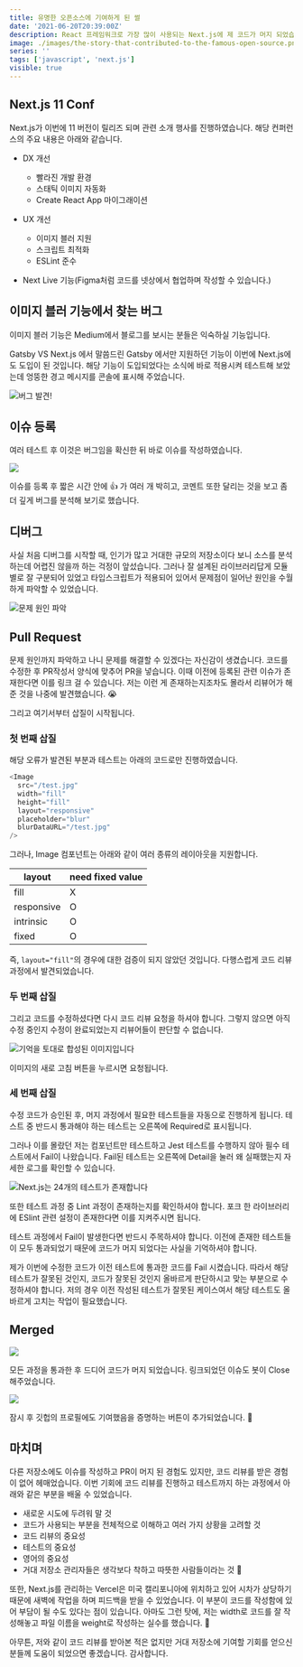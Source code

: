 ```yaml
---
title: 유명한 오픈소스에 기여하게 된 썰
date: '2021-06-20T20:39:00Z'
description: React 프레임워크로 가장 많이 사용되는 Next.js에 제 코드가 머지 되었습니다. 아주 적은 양의 코드지만 제가 참여한 코드가 사용된다는 점이 참 뿌듯합니다. 규모가 거대한 오픈소스인 만큼 코드 리뷰 절차와 테스트 과정이 굉장했습니다. 이러한 경험이 처음이다 보니 삽질도 많이 하였습니다. 그러나 이러한 삽질이 좋은 경험이 되었고 이 경험을 공유해보려 합니다.
image: ./images/the-story-that-contributed-to-the-famous-open-source.png
series: ''
tags: ['javascript', 'next.js']
visible: true
---
```


## Next.js 11 Conf

Next.js가 이번에 11 버전이 릴리즈 되며 관련 소개 행사를 진행하였습니다.
해당 컨퍼런스의 주요 내용은 아래와 같습니다.

- DX 개선

  - 빨라진 개발 환경
  - 스태틱 이미지 자동화
  - Create React App 마이그래이션

- UX 개선

  - 이미지 블러 지원
  - 스크립트 최적화
  - ESLint 준수

- Next Live 기능(Figma처럼 코드를 넷상에서 협업하며 작성할 수 있습니다.)

## 이미지 블러 기능에서 찾는 버그

이미지 블러 기능은 Medium에서 블로그를 보시는 분들은 익숙하실 기능입니다.

<ExternalLink href="https://jthcast.dev/posts/gatsby-versus-nextjs/">
  Gatsby VS Next.js
</ExternalLink>
에서 말씀드린 Gatsby 에서만 지원하던 기능이 이번에 Next.js에도 도입이 된 것입니다.
해당 기능이 도입되었다는 소식에 바로 적용시켜 테스트해 보았는데 엉뚱한 경고 메시지를
콘솔에 표시해 주었습니다.

![버그 발견!](./images/warn.png)

## 이슈 등록

여러 테스트 후 이것은 버그임을 확신한 뒤 바로 이슈를 작성하였습니다.

![](./images/issue.png)

이슈를 등록 후 짧은 시간 안에 👍 가 여러 개 박히고,
코멘트 또한 달리는 것을 보고 좀 더 깊게 버그를 분석해 보기로 했습니다.

## 디버그

사실 처음 디버그를 시작할 때,
인기가 많고 거대한 규모의 저장소이다 보니 소스를 분석하는데 어렵진 않을까 하는 걱정이 앞섰습니다.
그러나 잘 설계된 라이브러리답게 모듈별로 잘 구분되어 있었고
타입스크립트가 적용되어 있어서 문제점이 일어난 원인을 수월하게 파악할 수 있었습니다.

![문제 원인 파악](./images/debug.png)

## Pull Request

문제 원인까지 파악하고 나니 문제를 해결할 수 있겠다는 자신감이 생겼습니다.
코드를 수정한 후 PR작성서 양식에 맞추어 PR을 넣습니다.
이때 이전에 등록된 관련 이슈가 존재한다면 이를 링크 걸 수 있습니다.
저는 이런 게 존재하는지조차도 몰라서 리뷰어가 해준 것을 나중에 발견했습니다. 😭

그리고 여기서부터 삽질이 시작됩니다.

### 첫 번째 삽질

해당 오류가 발견된 부분과 테스트는 아래의 코드로만 진행하였습니다.

```js
<Image
  src="/test.jpg"
  width="fill"
  height="fill"
  layout="responsive"
  placeholder="blur"
  blurDataURL="/test.jpg"
/>
```

그러나, Image 컴포넌트는 아래와 같이 여러 종류의 레이아웃을 지원합니다.

| layout     | need fixed value |
| ---------- | ---------------- |
| fill       | X                |
| responsive | O                |
| intrinsic  | O                |
| fixed      | O                |

즉, `layout="fill"`의 경우에 대한 검증이 되지 않았던 것입니다.
다행스럽게 코드 리뷰 과정에서 발견되었습니다.

### 두 번째 삽질

그리고 코드를 수정하셨다면 다시 코드 리뷰 요청을 하셔야 합니다.
그렇지 않으면 아직 수정 중인지 수정이 완료되었는지 리뷰어들이 판단할 수 없습니다.

![기억을 토대로 합성된 이미지입니다](./images/code-review.png)

이미지의 새로 고침 버튼을 누르시면 요청됩니다.

### 세 번째 삽질

수정 코드가 승인된 후, 머지 과정에서 필요한 테스트들을 자동으로 진행하게 됩니다.
테스트 중 반드시 통과해야 하는 테스트는 오른쪽에 Required로 표시됩니다.

그러나 이를 몰랐던 저는 컴포넌트만 테스트하고 Jest 테스트를 수행하지 않아 필수 테스트에서 Fail이 나왔습니다.
Fail된 테스트는 오른쪽에 Detail을 눌러 왜 실패했는지 자세한 로그를 확인할 수 있습니다.

![Next.js는 24개의 테스트가 존재합니다](./images/tests.png)

또한 테스트 과정 중 Lint 과정이 존재하는지를 확인하셔야 합니다.
포크 한 라이브러리에 ESlint 관련 설정이 존재한다면 이를 지켜주시면 됩니다.

테스트 과정에서 Fail이 발생한다면 반드시 주목하셔야 합니다.
이전에 존재한 테스트들이 모두 통과되었기 때문에 코드가 머지 되었다는 사실을 기억하셔야 합니다.

제가 이번에 수정한 코드가 이전 테스트에 통과한 코드를 Fail 시켰습니다.
따라서 해당 테스트가 잘못된 것인지, 코드가 잘못된 것인지 올바르게 판단하시고 맞는 부분으로 수정하셔야 합니다.
저의 경우 이전 작성된 테스트가 잘못된 케이스여서 해당 테스트도 올바르게 고치는 작업이 필요했습니다.

## Merged

![](./images/merged.png)

모든 과정을 통과한 후 드디어 코드가 머지 되었습니다.
링크되었던 이슈도 봇이 Close 해주었습니다.

![](./images/activity.png)

잠시 후 깃헙의 프로필에도 기여했음을 증명하는 버튼이 추가되었습니다. 🎉

## 마치며

다른 저장소에도 이슈를 작성하고 PR이 머지 된 경험도 있지만, 코드 리뷰를 받은 경험이 없어 헤매었습니다.
이번 기회에 코드 리뷰를 진행하고 테스트까지 하는 과정에서 아래와 같은 부분을 배울 수 있었습니다.

- 새로운 시도에 두려워 말 것
- 코드가 사용되는 부분을 전체적으로 이해하고 여러 가지 상황을 고려할 것
- 코드 리뷰의 중요성
- 테스트의 중요성
- 영어의 중요성
- 거대 저장소 관리자들은 생각보다 착하고 따뜻한 사람들이라는 것 🥰

또한, Next.js를 관리하는 Vercel은 미국 캘리포니아에 위치하고 있어 시차가 상당하기 때문에
새벽에 작업을 하며 피드백을 받을 수 있었습니다.
이 부분이 코드를 작성함에 있어 부담이 될 수도 있다는 점이 있습니다.
아마도 그런 탓에, 저는 width로 코드를 잘 작성해놓고 파일 이름을 weight로 작성하는 실수를 했습니다. 🥲

아무튼, 저와 같이 코드 리뷰를 받아본 적은 없지만 거대 저장소에 기여할 기회를 얻으신 분들께 도움이 되었으면 좋겠습니다. 감사합니다.
